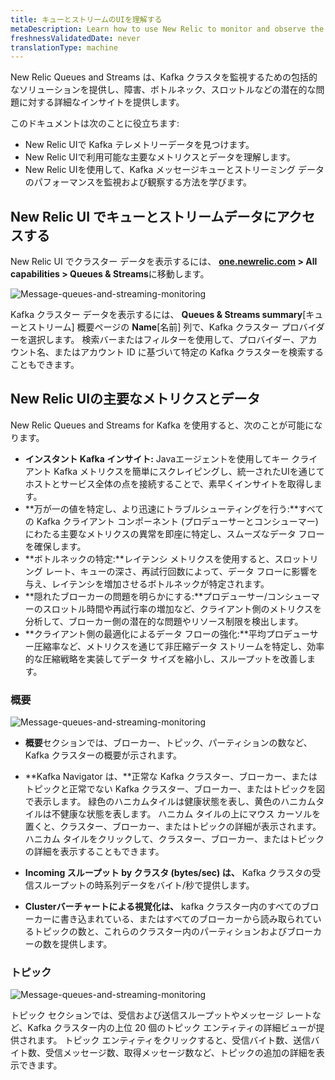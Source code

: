 ```yaml
---
title: キューとストリームのUIを理解する
metaDescription: Learn how to use New Relic to monitor and observe the performance of your Kafka message queues and streaming data.
freshnessValidatedDate: never
translationType: machine
---
```


New Relic Queues and Streams は、Kafka クラスタを監視するための包括的なソリューションを提供し、障害、ボトルネック、スロットルなどの潜在的な問題に対する詳細なインサイトを提供します。

このドキュメントは次のことに役立ちます:

* New Relic UIで Kafka テレメトリーデータを見つけます。
* New Relic UIで利用可能な主要なメトリクスとデータを理解します。
* New Relic UIを使用して、Kafka メッセージキューとストリーミング データのパフォーマンスを監視および観察する方法を学びます。

## New Relic UI でキューとストリームデータにアクセスする

New Relic UI でクラスター データを表示するには、 <DNT>**[one.newrelic.com](https://one.newrelic.com/) &gt; All capabilities &gt; Queues &amp; Streams**</DNT>に移動します。

<img title="Message-queues-and-streaming-monitoring" alt="Message-queues-and-streaming-monitoring" src="/images/message-queues-streaming.webp" />

Kafka クラスター データを表示するには、 **Queues &amp; Streams summary**\[キューとストリーム] 概要ページの **Name**\[名前] 列で、Kafka クラスター プロバイダーを選択します。 検索バーまたはフィルターを使用して、プロバイダー、アカウント名、またはアカウント ID に基づいて特定の Kafka クラスターを検索することもできます。

## New Relic UIの主要なメトリクスとデータ

New Relic Queues and Streams for Kafka を使用すると、次のことが可能になります。

* **インスタント Kafka インサイト:** Javaエージェントを使用してキー クライアント Kafka メトリクスを簡単にスクレイピングし、統一されたUIを通じてホストとサービス全体の点を接続することで、素早くインサイトを取得します。
* **万が一の値を特定し、より迅速にトラブルシューティングを行う:**すべての Kafka クライアント コンポーネント (プロデューサーとコンシューマー) にわたる主要なメトリクスの異常を即座に特定し、スムーズなデータ フローを確保します。
* **ボトルネックの特定:**レイテンシ メトリクスを使用すると、スロットリング レート、キューの深さ、再試行回数によって、データ フローに影響を与え、レイテンシを増加させるボトルネックが特定されます。
* **隠れたブローカーの問題を明らかにする:**プロデューサー/コンシューマーのスロットル時間や再試行率の増加など、クライアント側のメトリクスを分析して、ブローカー側の潜在的な問題やリソース制限を検出します。
* **クライアント側の最適化によるデータ フローの強化:**平均プロデューサー圧縮率など、メトリクスを通じて非圧縮データ ストリームを特定し、効率的な圧縮戦略を実装してデータ サイズを縮小し、スループットを改善します。

### 概要

<img title="Message-queues-and-streaming-monitoring" alt="Message-queues-and-streaming-monitoring" src="/images/kafka-monitoring.webp" />

* **概要**セクションでは、ブローカー、トピック、パーティションの数など、Kafka クラスターの概要が示されます。

* **Kafka Navigator は、**正常な Kafka クラスター、ブローカー、またはトピックと正常でない Kafka クラスター、ブローカー、またはトピックを図で表示します。 緑色のハニカムタイルは健康状態を表し、黄色のハニカムタイルは不健康な状態を表します。 ハニカム タイルの上にマウス カーソルを置くと、クラスター、ブローカー、またはトピックの詳細が表示されます。 ハニカム タイルをクリックして、クラスター、ブローカー、またはトピックの詳細を表示することもできます。

* **Incoming スループット by クラスタ (bytes/sec) は、** Kafka クラスタの受信スループットの時系列データをバイト/秒で提供します。

* **Clusterバーチャートによる視覚化は、** kafka クラスター内のすべてのブローカーに書き込まれている、またはすべてのブローカーから読み取られているトピックの数と、これらのクラスター内のパーティションおよびブローカーの数を提供します。

### トピック

<img title="Message-queues-and-streaming-monitoring" alt="Message-queues-and-streaming-monitoring" src="/images/kafka-topics.webp" />

トピック セクションでは、受信および送信スループットやメッセージ レートなど、Kafka クラスター内の上位 20 個のトピック エンティティの詳細ビューが提供されます。 トピック エンティティをクリックすると、受信バイト数、送信バイト数、受信メッセージ数、取得メッセージ数など、トピックの追加の詳細を表示できます。